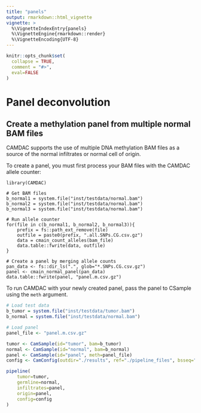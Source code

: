 ```yaml
---
title: "panels"
output: rmarkdown::html_vignette
vignette: >
  %\VignetteIndexEntry{panels}
  %\VignetteEngine{rmarkdown::render}
  %\VignetteEncoding{UTF-8}
---
```


```r
knitr::opts_chunk$set(
  collapse = TRUE,
  comment = "#>",
  eval=FALSE
)
```

# Panel deconvolution

## Create a methylation panel from multiple normal BAM files

CAMDAC supports the use of multiple DNA methylation BAM files as a source of the normal infiltrates or normal cell of origin.

To create a panel, you must first process your BAM files with the CAMDAC allele counter:

```
library(CAMDAC)

# Get BAM files
b_normal1 = system.file("inst/testdata/normal.bam")
b_normal2 = system.file("inst/testdata/normal.bam")
b_normal3 = system.file("inst/testdata/normal.bam")

# Run allele counter
for(file in c(b_normal1, b_normal2, b_normal3)){
    prefix = fs::path_ext_remove(file)
    outfile = paste0(prefix, ".all.SNPs.CG.csv.gz")
    data = cmain_count_alleles(bam_file)
    data.table::fwrite(data, outfile)
}

# Create a panel by merging allele counts
pan_data <- fs::dir_ls(".", glob="*.SNPs.CG.csv.gz")
panel <- cmain_normal_panel(pan_data)
data.table::fwrite(panel, "panel.m.csv.gz")

```

To run CAMDAC with your newly created panel, pass the panel to CSample using the `meth` argument.

```r

# Load test data
b_tumor = system.file("inst/testdata/tumor.bam")
b_normal = system.file("inst/testdata/normal.bam")

# Load panel
panel_file <- "panel.m.csv.gz"

tumor <- CamSample(id="tumor", bam=b_tumor)
normal <- CamSample(id="normal", bam=b_normal)
panel <- CamSample(id="panel", meth=panel_file)
config <- CamConfig(outdir="./results", ref="./pipeline_files", bsseq="wgbs", lib="pe", cores=10)

pipeline(
    tumor=tumor,
    germline=normal,
    infiltrates=panel,
    origin=panel,
    config=config
)
```
